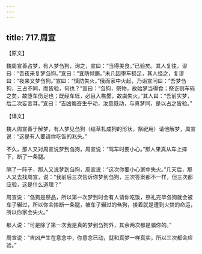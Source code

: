 ```yaml
---
---
---
```

title: 717.周宣
---



【原文】

魏周宣善占梦，有人梦刍狗，询之，宣曰：“当得美食。”已验矣。其人复往，谬曰：“吾夜来复梦刍狗。”宣曰：“宜防倾蹶。”未几因堕车损足，其人怪之，复谬曰：“夜来又梦刍狗。”宣曰：“慎防失火。”俄而家中火起，乃诣宣问曰：“吾梦刍狗，三占不同，而皆验，何也？”宣曰：“刍狗，祭物，故始梦当得食；祭讫则车轹之矣，故堕车伤足也；既经车轹，必且入樵爨，故虞失火。”其人曰：“吾前实梦，后二次妄言耳。”宣曰：“吉凶悔吝生乎动，汝意既动，与真梦同，是以占之皆验。”

【译文】

魏人周宣善于解梦，有人梦见刍狗（结草扎成狗的形状，祭祀用）请他解梦，周宣说：“这是有人要请你吃饭的兆头。”

不久，那人又对周宣说梦到刍狗，周宣说：“驾车时要小心。”那人果真从车上摔下，断了一条腿。

隔了一阵子，那人又说梦到刍狗，周宣说：“这次你要小心家中失火。”几天后，那人又去找周宣，说：“我前后三次告诉你梦到刍狗，三次答案都不一样，但三次都应验，这是什么道理？”

周宣说：“刍狗是祭品，所以第一次梦到时会有人请你吃饭，祭礼完毕刍狗就会被车子辗过，所以你会摔断一条腿，被车子辗过的刍狗，接着就是遭到火焚的命运，所以你家会失火。”

那人说：“可是除了第一次我是真的梦到刍狗外，其余两次都是骗你的。”

周宣说：“吉凶产生在意念中，你意念已动，就和真梦一样真实，所以三次都会应验。”